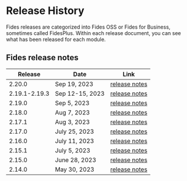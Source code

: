 
# Release History

Fides releases are categorized into Fides OSS or Fides for Business, sometimes called FidesPlus. Within each release document, you can see what has been released for each module.

## Fides release notes

| Release | Date | Link|
|------------- | ------------- | -------------| 
| 2.20.0 | Sep 19, 2023 | [release notes](/releases/fides-2-X/2-20) | 
| 2.19.1-2.19.3| Sep 12-15, 2023 | [release notes](/releases/fides-2-X/2-19-2) | 
| 2.19.0 | Sep 5, 2023 | [release notes](/releases/fides-2-X/2-19) |
| 2.18.0 | Aug 7, 2023 | [release notes](/releases/fides-2-X/2-18) |
| 2.17.1 | Aug 3, 2023 | [release notes](/releases/fides-2-X/2-17-1) |
| 2.17.0 | July 25, 2023 | [release notes](/releases/fides-2-X/2-17) |
| 2.16.0 | July 11, 2023 | [release notes](/releases/fides-2-X/2-16) |
| 2.15.1 | July 5, 2023 | [release notes](/releases/fides-2-X/2-15-1) | 
| 2.15.0 | June 28, 2023 | [release notes](/releases/fides-2-X/2-15) |
| 2.14.0 | May 30, 2023 | [release notes](/releases/fides-2-X/2-14) | 

